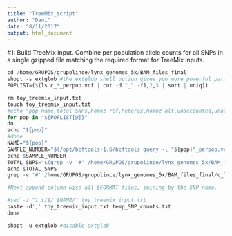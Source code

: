 ```yaml
---
title: "TreeMix_script"
author: "Dani"
date: "8/11/2017"
output: html_document
---
```



#1: Build TreeMix input. Combine per population allele counts for all SNPs in a single gzipped file matching the required format for TreeMix inputs.

```r

cd /home/GRUPOS/grupolince/lynx_genomes_5x/BAM_files_final
shopt -s extglob #the extglob shell option gives you more powerful pattern matching in the command line.
POPLIST=($(ls c_*_perpop.vcf | cut -d "_" -f1,2,3 | sort | uniq))

rm toy_treemix_input.txt
touch toy_treemix_input.txt
#echo "pop_name,total_SNPs,homoz_ref,heteroz,homoz_alt,unaccounted,unaccounted_cat" > c_VCF_raw.stats 
for pop in "${POPLIST[@]}"
do
echo "${pop}"
#done
NAME="${pop}"
SAMPLE_NUMBER="$(/opt/bcftools-1.6/bcftools query -l "${pop}"_perpop.vcf | wc -l)"
echo $SAMPLE_NUMBER
TOTAL_SNPS="$(grep -v '#' /home/GRUPOS/grupolince/lynx_genomes_5x/BAM_files_final/"${pop}"_perpop.vcf | wc -l)"
echo $TOTAL_SNPS
grep -v '#' /home/GRUPOS/grupolince/lynx_genomes_5x/BAM_files_final/c_lp_sm_perpop.vcf | cut -d$'\t' -f1,2,8 | cut -d$';' -f1,3 --output-delimiter=' ' | cut -d$'=' -f1,2,3 --output-delimiter=' ' | awk '{print $1"_"$2","$6-$4","$4}' > temp_SNP_counts.txt

#Next append column wise all $FORMAT files, joining by the SNP name.

#sed -i "1 s/$/ $NAME/" toy_treemix_input.txt
paste -d',' toy_treemix_input.txt temp_SNP_counts.txt
done

shopt -u extglob #disable extglob


```
